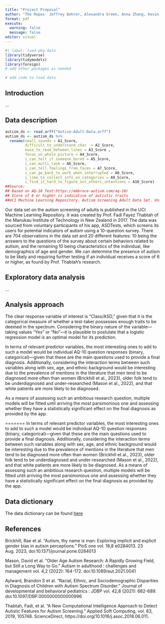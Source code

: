 ```yaml
---
title: "Project Proposal"
author: "The Repos- Jeffrey Bohrer, Alexandra Green, Anna Zhang, Kevin Lee"
format: pdf
execute: 
  warning: false
  message: false
editor: visual
---
```


```r
#| label: load-pkg-data
library(tidyverse)
library(tidymodels)
library(foreign)
# add other packages as needed

# add code to load data
```

## Introduction

...

## Data description

```r
autism_ds <- read.arff("Autism-Adult-Data.arff")
autism_ds <- autism_ds %>%
  rename(small_sounds = A1_Score, 
         difficult_to_understand_char  = A2_Score, 
         ease_to_read_between_lines = A3_Score ,
         focus_on_whole_picture = A4_Score,
         i_can_tell_if_someone_bored = A5_Score,
         i_can_multi_task = A6_Score,
         i_can_tell_feelings_from_faces = A7_Score,
         i_can_go_back_to_work_when_interrupted = A8_Score,
         i_like_to_collect_info_on_categories = A9_Score,
         i_find_it_hard_to_figure_out_others_intentions = A10_Score)
##Source:
## Based on AQ-10 Test:https://embrace-autism.com/aq-10/
## Score of 6 or higher is indicative of autistic traits
##UCI Machine Learning Repository. Autism Screening Adult Data Set. University of California, Irvine, 2018, https://archive.ics.uci.edu/dataset/426/autism+screening+adult.
```

Our data set on the autism screening of adults is published in the UCI Machine Learning Repository. It was created by Prof. Fadi Fayez Thabtah of the Manukau Institute of Technology in New Zealand in 2017. The data was sourced from voluntary participants of his app, ASDTests, which screens its users for potential indicators of autism using a 10-question survey. There are 704 observations in the data set and 20 different features: 10 being the answers to the questions of the survey about certain behaviors related to autism, and the remaining 10 being characteristics of the individual, like demographics of age and gender. We can determine the presence of autism to be likely and requiring further testing if an individual receives a score of 6 or higher, as found by Prof. Thabtah's research.

## Exploratory data analysis

...

## Analysis approach

The clear response variable of interest is “Class/ASD,” given that it is the categorical measure of whether a test-taker possesses enough traits to be deemed in the spectrum. Considering the binary nature of the variable—taking values “Yes” or “No”—it is plausible to postulate that a logistic regression model is an optimal model for its prediction.

In terms of relevant predictor variables, the most interesting ones to add to such a model would be individual AQ-10 question responses (binary, categorical)—given that these are the main questions used to provide a final diagnosis. Additionally, considering the interaction terms between such variables along with sex, age, and ethnic background would be interesting due to the prevalence of mentions in the literature that men tend to be diagnosed more often than women (Brickhill et al., 2023), older folk tend to be underdiagnosed and under-researched (Mason et al., 2022), and that white patients are more likely to be diagnosed.

As a means of assessing such an ambitious research question, multiple models will be fitted until arriving the most parsimonious one and assessing whether they have a statistically significant effect on the final diagnosis as provided by the app.

======= In terms of relevant predictor variables, the most interesting ones to add to such a model would be individual AQ-10 question responses (binary, categorical)—given that these are the main questions used to provide a final diagnosis. Additionally, considering the interaction terms between such variables along with sex, age, and ethnic background would be interesting due to the prevalence of mentions in the literature that men tend to be diagnosed more often than women (Brickhill et al., 2023), older folk tend to be underdiagnosed and under-researched (Mason et al., 2022), and that white patients are more likely to be diagnosed. As a means of assessing such an ambitious research question, multiple models will be fitted until arriving the most parsimonious one and assessing whether they have a statistically significant effect on the final diagnosis as provided by the app.

## Data dictionary

The data dictionary can be found [here](https://archive.ics.uci.edu/dataset/426/autism+screening+adult)

## References

Brickhill, Rae et al. “Autism, thy name is man: Exploring implicit and explicit gender bias in autism perceptions.” PloS one vol. 18,8 e0284013. 23 Aug. 2023, doi:10.1371/journal.pone.0284013

Mason, David et al. “Older Age Autism Research: A Rapidly Growing Field, but Still a Long Way to Go.” Autism in adulthood : challenges and management vol. 4,2 (2022): 164-172. doi:10.1089/aut.2021.0041

Aylward, Brandon S et al. “Racial, Ethnic, and Sociodemographic Disparities in Diagnosis of Children with Autism Spectrum Disorder.” Journal of developmental and behavioral pediatrics : JDBP vol. 42,8 (2021): 682-689. doi:10.1097/DBP.0000000000000996

Thabtah, Fadi, et al. “A New Computational Intelligence Approach to Detect Autistic Features for Autism Screening.” Applied Soft Computing, vol. 83, 2019, 105748. ScienceDirect, https://doi.org/10.1016/j.asoc.2018.06.011.
